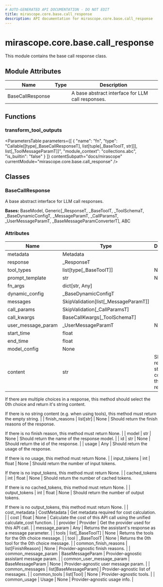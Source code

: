 ```yaml
---
# AUTO-GENERATED API DOCUMENTATION - DO NOT EDIT
title: mirascope.core.base.call_response
description: API documentation for mirascope.core.base.call_response
---
```


# mirascope.core.base.call_response

<ApiType type="Module" />

This module contains the base call response class.

## Module Attributes

| Name | Type | Description |
| ---- | ---- | ----------- |
| BaseCallResponse |  | A base abstract interface for LLM call responses. |

## Functions

### transform_tool_outputs

<ApiType type="Function" />

<ParametersTable
  parameters={[
  {
    "name": "fn",
    "type": "Callable[[type[_BaseCallResponseT], list[tuple[_BaseToolT, str]]], list[_ToolMessageParamT]]",
    "module_context": "collections.abc",
    "is_builtin": "false"
  }
]}
  contentSubpath="docs/mirascope"
  currentModule="mirascope.core.base.call_response"
/>

<ReturnType
  type="Callable[[type[_BaseCallResponseT], list[tuple[_BaseToolT, JsonableType]]], list[_ToolMessageParamT]]"
  moduleContext="collections.abc"
  isBuiltin={false}
  contentSubpath="docs/mirascope"
  currentModule="mirascope.core.base.call_response"
/>


## Classes

### BaseCallResponse

<ApiType type="Class" />

A base abstract interface for LLM call responses.

**Bases:** BaseModel, Generic[_ResponseT, _BaseToolT, _ToolSchemaT, _BaseDynamicConfigT, _MessageParamT, _CallParamsT, _UserMessageParamT, _BaseMessageParamConverterT], ABC

### Attributes

| Name | Type | Description |
| ---- | ---- | ----------- |
| metadata | Metadata |  |
| response | _ResponseT |  |
| tool_types | list[type[_BaseToolT]] | None |  |
| prompt_template | str | None |  |
| fn_args | dict[str, Any] |  |
| dynamic_config | _BaseDynamicConfigT |  |
| messages | SkipValidation[list[_MessageParamT]] |  |
| call_params | SkipValidation[_CallParamsT] |  |
| call_kwargs | BaseCallKwargs[_ToolSchemaT] |  |
| user_message_param | _UserMessageParamT | None |  |
| start_time | float |  |
| end_time | float |  |
| model_config | None |  |
| content | str | Should return the string content of the response.

If there are multiple choices in a response, this method should select the 0th
choice and return it's string content.

If there is no string content (e.g. when using tools), this method must return
the empty string. |
| finish_reasons | list[str] | None | Should return the finish reasons of the response.

If there is no finish reason, this method must return None. |
| model | str | None | Should return the name of the response model. |
| id | str | None | Should return the id of the response. |
| usage | Any | Should return the usage of the response.

If there is no usage, this method must return None. |
| input_tokens | int | float | None | Should return the number of input tokens.

If there is no input_tokens, this method must return None. |
| cached_tokens | int | float | None | Should return the number of cached tokens.

If there is no cached_tokens, this method must return None. |
| output_tokens | int | float | None | Should return the number of output tokens.

If there is no output_tokens, this method must return None. |
| cost_metadata | CostMetadata | Get metadata required for cost calculation. |
| cost | float | None | Calculate the cost of this API call using the unified calculate_cost function. |
| provider | Provider | Get the provider used for this API call. |
| message_param | Any | Returns the assistant's response as a message parameter. |
| tools | list[_BaseToolT] | None | Returns the tools for the 0th choice message. |
| tool | _BaseToolT | None | Returns the 0th tool for the 0th choice message. |
| common_finish_reasons | list[FinishReason] | None | Provider-agnostic finish reasons. |
| common_message_param | BaseMessageParam | Provider-agnostic assistant message param. |
| common_user_message_param | BaseMessageParam | None | Provider-agnostic user message param. |
| common_messages | list[BaseMessageParam] | Provider-agnostic list of messages. |
| common_tools | list[Tool] | None | Provider-agnostic tools. |
| common_usage | Usage | None | Provider-agnostic usage info. |



